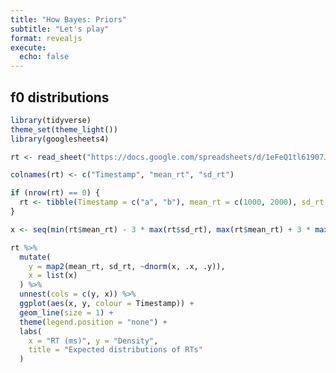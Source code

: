 ```yaml
---
title: "How Bayes: Priors"
subtitle: "Let's play"
format: revealjs
execute: 
  echo: false
---
```


## f0 distributions

```r
library(tidyverse)
theme_set(theme_light())
library(googlesheets4)
```

```r
rt <- read_sheet("https://docs.google.com/spreadsheets/d/1eFeQ1tl61907JiPmUgVWHHkzM8Yqdd40e6S4TRWi5oc/edit?resourcekey#gid=1665865974", 1)

colnames(rt) <- c("Timestamp", "mean_rt", "sd_rt")

if (nrow(rt) == 0) {
  rt <- tibble(Timestamp = c("a", "b"), mean_rt = c(1000, 2000), sd_rt = c(300, 450))
}

x <- seq(min(rt$mean_rt) - 3 * max(rt$sd_rt), max(rt$mean_rt) + 3 * max(rt$sd_rt))

rt %>%
  mutate(
    y = map2(mean_rt, sd_rt, ~dnorm(x, .x, .y)),
    x = list(x)
  ) %>%
  unnest(cols = c(y, x)) %>%
  ggplot(aes(x, y, colour = Timestamp)) +
  geom_line(size = 1) +
  theme(legend.position = "none") +
  labs(
    x = "RT (ms)", y = "Density",
    title = "Expected distributions of RTs"
  )
```
